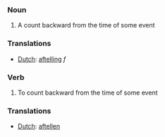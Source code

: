 ===Noun===

# A count backward from the time of some event

===Translations===
*[[Dutch]]: [[aftelling]] ''f''

===Verb===

# To count backward from the time of some event

===Translations===
*[[Dutch]]: [[aftellen]]
